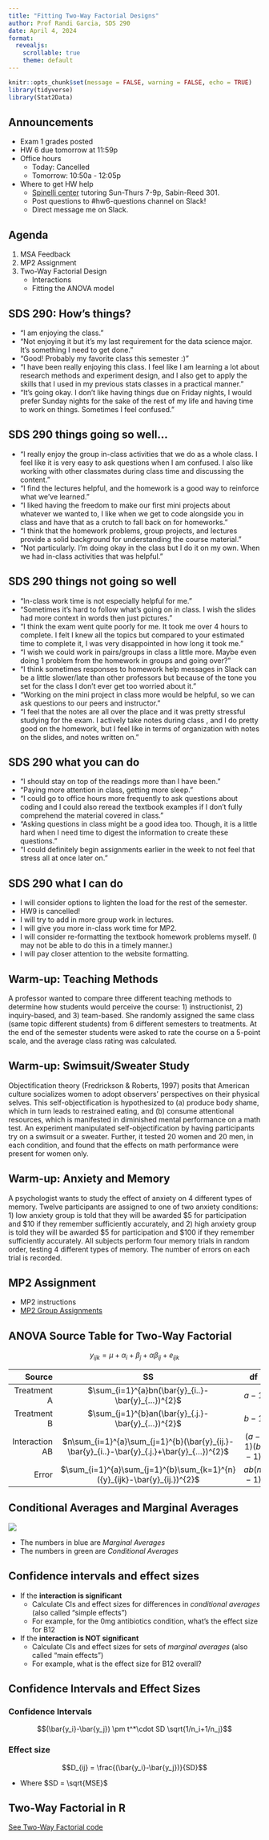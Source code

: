 ```yaml
---
title: "Fitting Two-Way Factorial Designs"
author: Prof Randi Garcia, SDS 290
date: April 4, 2024
format: 
  revealjs:
    scrollable: true
    theme: default
---
```


```r
knitr::opts_chunk$set(message = FALSE, warning = FALSE, echo = TRUE)
library(tidyverse)
library(Stat2Data)
```

## Announcements

-   Exam 1 grades posted
-   HW 6 due tomorrow at 11:59p
-   Office hours
    -   Today: Cancelled
    -   Tomorrow: 10:50a - 12:05p
-   Where to get HW help
    -   [Spinelli center](https://www.smith.edu/qlc/tutoring.html) tutoring Sun-Thurs 7-9p, Sabin-Reed 301.
    -   Post questions to #hw6-questions channel on Slack!
    -   Direct message me on Slack.

## Agenda

1.  MSA Feedback
2.  MP2 Assignment
3.  Two-Way Factorial Design
    -   Interactions
    -   Fitting the ANOVA model

## SDS 290: How's things?

-   "I am enjoying the class."
-   "Not enjoying it but it's my last requirement for the data science major. It's something I need to get done."
-   "Good! Probably my favorite class this semester :)"
-   "I have been really enjoying this class. I feel like I am learning a lot about research methods and experiment design, and I also get to apply the skills that I used in my previous stats classes in a practical manner."
-   "It's going okay. I don't like having things due on Friday nights, I would prefer Sunday nights for the sake of the rest of my life and having time to work on things. Sometimes I feel confused."

## SDS 290 things going so well...

-   "I really enjoy the group in-class activities that we do as a whole class. I feel like it is very easy to ask questions when I am confused. I also like working with other classmates during class time and discussing the content."
-   "I find the lectures helpful, and the homework is a good way to reinforce what we've learned."
-   "I liked having the freedom to make our first mini projects about whatever we wanted to, I like when we get to code alongside you in class and have that as a crutch to fall back on for homeworks."
-   "I think that the homework problems, group projects, and lectures provide a solid background for understanding the course material."
-   "Not particularly. I'm doing okay in the class but I do it on my own. When we had in-class activities that was helpful."

## SDS 290 things not going so well

-   "In-class work time is not especially helpful for me."
-   "Sometimes it's hard to follow what's going on in class. I wish the slides had more context in words then just pictures."
-   "I think the exam went quite poorly for me. It took me over 4 hours to complete. I felt I knew all the topics but compared to your estimated time to complete it, I was very disappointed in how long it took me."
-   "I wish we could work in pairs/groups in class a little more. Maybe even doing 1 problem from the homework in groups and going over?"
-   "I think sometimes responses to homework help messages in Slack can be a little slower/late than other professors but because of the tone you set for the class I don't ever get too worried about it."
-   "Working on the mini project in class more would be helpful, so we can ask questions to our peers and instructor."
-   "I feel that the notes are all over the place and it was pretty stressful studying for the exam. I actively take notes during class , and I do pretty good on the homework, but I feel like in terms of organization with notes on the slides, and notes written on."

## SDS 290 what you can do

-   "I should stay on top of the readings more than I have been."
-   "Paying more attention in class, getting more sleep."
-   "I could go to office hours more frequently to ask questions about coding and I could also reread the textbook examples if I don't fully comprehend the material covered in class."
-   "Asking questions in class might be a good idea too. Though, it is a little hard when I need time to digest the information to create these questions."
-   "I could definitely begin assignments earlier in the week to not feel that stress all at once later on."

## SDS 290 what I can do

-   I will consider options to lighten the load for the rest of the semester.
-   HW9 is cancelled!
-   I will try to add in more group work in lectures.
-   I will give you more in-class work time for MP2.
-   I will consider re-formatting the textbook homework problems myself. (I may not be able to do this in a timely manner.)
-   I will pay closer attention to the website formatting.

## Warm-up: Teaching Methods

A professor wanted to compare three different teaching methods to determine how students would perceive the course: 1) instructionist, 2) inquiry-based, and 3) team-based. She randomly assigned the same class (same topic different students) from 6 different semesters to treatments. At the end of the semester students were asked to rate the course on a 5-point scale, and the average class rating was calculated.

## Warm-up: Swimsuit/Sweater Study

Objectification theory (Fredrickson & Roberts, 1997) posits that American culture socializes women to adopt observers' perspectives on their physical selves. This self-objectification is hypothesized to (a) produce body shame, which in turn leads to restrained eating, and (b) consume attentional resources, which is manifested in diminished mental performance on a math test. An experiment manipulated self-objectification by having participants try on a swimsuit or a sweater. Further, it tested 20 women and 20 men, in each condition, and found that the effects on math performance were present for women only.

## Warm-up: Anxiety and Memory

A psychologist wants to study the effect of anxiety on 4 different types of memory. Twelve participants are assigned to one of two anxiety conditions: 1) low anxiety group is told that they will be awarded \$5 for participation and \$10 if they remember sufficiently accurately, and 2) high anxiety group is told they will be awarded \$5 for participation and \$100 if they remember sufficiently accurately. All subjects perform four memory trials in random order, testing 4 different types of memory. The number of errors on each trial is recorded.

## MP2 Assignment

-   MP2 instructions
-   [MP2 Group Assignments](https://docs.google.com/spreadsheets/d/1I-ugcxOiaXFEyQhE7jVys7cYBJ2gf9ycebU3hCm4Guo/edit#gid=0)

## ANOVA Source Table for Two-Way Factorial

$${y}_{ijk}={\mu}+{\alpha}_{i}+{\beta}_{j}+{\alpha\beta}_{ij}+{e}_{ijk}$$

|         Source |                                             SS                                             |      df      |              MS               |              F               |
|--------------:|:-------------:|:-------------:|:-------------:|:-------------:|
|    Treatment A |                     $\sum_{i=1}^{a}bn(\bar{y}_{i..}-\bar{y}_{…})^{2}$                      |    $a-1$     |  $\frac{{SS}_{A}}{{df}_{A}}$  | $\frac{{MS}_{A}}{{MS}_{E}}$  |
|    Treatment B |                     $\sum_{j=1}^{b}an(\bar{y}_{.j.}-\bar{y}_{…})^{2}$                      |    $b-1$     |  $\frac{{SS}_{B}}{{df}_{B}}$  | $\frac{{MS}_{B}}{{MS}_{E}}$  |
| Interaction AB | $n\sum_{i=1}^{a}\sum_{j=1}^{b}(\bar{y}_{ij.}-\bar{y}_{i..}-\bar{y}_{.j.}+\bar{y}_{…})^{2}$ | $(a-1)(b-1)$ | $\frac{{SS}_{AB}}{{df}_{AB}}$ | $\frac{{MS}_{AB}}{{MS}_{E}}$ |
|          Error |         $\sum_{i=1}^{a}\sum_{j=1}^{b}\sum_{k=1}^{n}({y}_{ijk}-\bar{y}_{ij.})^{2}$          |  $ab(n-1)$   |  $\frac{{SS}_{E}}{{df}_{E}}$  |                              |

## Conditional Averages and Marginal Averages

![](pics/marginalmeans.png)

-   The numbers in blue are *Marginal Averages*
-   The numbers in green are *Conditional Averages*

## Confidence intervals and effect sizes

-   If the **interaction is significant**
    -   Calculate CIs and effect sizes for differences in *conditional averages* (also called "simple effects")
    -   For example, for the 0mg antibiotics condition, what's the effect size for B12
-   If the **interaction is NOT significant**
    -   Calculate CIs and effect sizes for sets of *marginal averages* (also called "main effects")
    -   For example, what is the effect size for B12 overall?

## Confidence Intervals and Effect Sizes

### Confidence Intervals

$$(\bar{y_i}-\bar{y_j}) \pm t^*\cdot SD \sqrt{1/n_i+1/n_j}$$

### Effect size

$$D_{ij} = \frac{(\bar{y_i}-\bar{y_j})}{SD}$$

-   Where $SD = \sqrt{MSE}$

## Two-Way Factorial in R

[See Two-Way Factorial code](https://randilgarcia.github.io/sds290spring24/code/09_two-way_fac_inR.Rmd)
